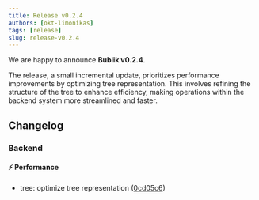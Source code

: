 ```yaml
---
title: Release v0.2.4
authors: [okt-limonikas]
tags: [release]
slug: release-v0.2.4
---
```


We are happy to announce **Bublik v0.2.4**.

<!--truncate-->

The release, a small incremental update, prioritizes performance improvements by optimizing tree representation. 
This involves refining the structure of the tree to enhance efficiency, 
making operations within the backend system more streamlined and faster.

## Changelog

### Backend

#### ⚡ Performance

- tree: optimize tree representation ([0cd05c6](https://github.com/ts-factory/bublik/commit/0cd05c64bb275ec949d0aeddd0f89a46a7735be4))